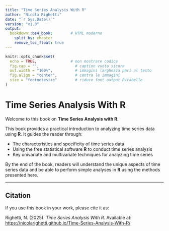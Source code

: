 ```yaml
---
title: "Time Series Analysis With R"
author: "Nicola Righetti"
date: "`r Sys.Date()`"
version: "v1.0"
output:
  bookdown::bs4_book:        # HTML moderno
    split_by: chapter
    remove_toc_float: true
---
```

```r
knitr::opts_chunk$set(
  echo = TRUE,               # non mostrare codice
  fig.cap = "",                # caption vuota sicura
  out.width = "100%",          # immagini larghezza pari al testo
  fig.align = "center",        # centra le immagini
  size = "footnotesize"        # riduce font output R/tabelle
)
```

# Time Series Analysis With R

Welcome to this book on **Time Series Analysis with R**.

This book provides a practical introduction to analyzing time series data using **R**. It guides the reader through:

- The characteristics and specificity of time series data  
- Using the free statistical software **R** to conduct time series analysis  
- Key univariate and multivariate techniques for analyzing time series

By the end of the book, readers will understand the unique aspects of time series data and be able to perform simple analyses in **R** using the methods presented here.

------------------------------------------------------------------------

## Citation

If you use this book in your work, please cite it as:

Righetti, N. (2025). *Time Series Analysis With R*. Available at: [https://nicolarighetti.github.io/Time-Series-Analysis-With-R/](https://nicolarighetti.github.io/Time-Series-Analysis-With-R/)